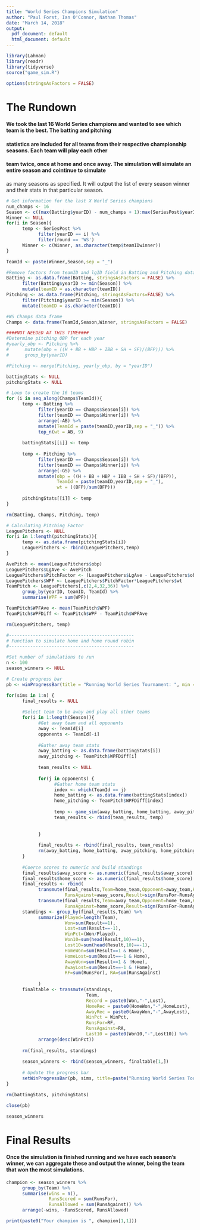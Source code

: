 ```yaml
---
title: "World Series Champions Simulation"
author: "Paul Forst, Ian O'Connor, Nathan Thomas"
date: "March 14, 2018"
output:
  pdf_document: default
  html_document: default
---
```


```r
library(Lahman)
library(readr)
library(tidyverse)
source("game_sim.R")

options(stringsAsFactors = FALSE)
```

# The Rundown

#### We took the last 16 World Series champions and wanted to see which team is the best.  The batting and pitching
#### statistics are included for all teams from their respective championship seasons. Each team will play each other
#### team twice, once at home and once away. The simulation will simulate an entire season and cointinue to simulate 
as many seasons as specified.  It will output the list of every season winner and their stats in that particular season.

```r
# Get information for the last X World Series champions
num_champs <- 16
Season <- c((max(Batting$yearID) - num_champs + 1):max(SeriesPost$yearID))
Winner <- NULL
for(i in Season){
      temp <- SeriesPost %>% 
            filter(yearID == i) %>% 
            filter(round == 'WS')
      Winner <- c(Winner, as.character(temp$teamIDwinner))
}

TeamId <- paste(Winner,Season,sep = "_")

#Remove factors from teamID and lgID field in Batting and Pitching data
Batting <- as.data.frame(Batting, stringsAsFactors = FALSE) %>% 
      filter(Batting$yearID >= min(Season)) %>% 
      mutate(teamID = as.character(teamID))
Pitching <- as.data.frame(Pitching, stringsAsFactors=FALSE) %>% 
      filter(Pitching$yearID >= min(Season)) %>% 
      mutate(teamID = as.character(teamID))

#WS Champs data frame
Champs <- data.frame(TeamId,Season,Winner, stringsAsFactors = FALSE)

####NOT NEEDED AT THIS TIME####
#Determine pitching OBP for each year
#yearly_obp <- Pitching %>% 
#      mutate(obp = ((H + BB + HBP + IBB + SH + SF)/(BFP))) %>% 
#      group_by(yearID)

#Pitching <- merge(Pitching, yearly_obp, by = "yearID")

battingStats <- NULL
pitchingStats <- NULL

# Loop to create the 16 teams
for (i in seq_along(Champs$TeamId)){
      temp <- Batting %>% 
            filter(yearID == Champs$Season[i]) %>% 
            filter(teamID == Champs$Winner[i]) %>% 
            arrange(-AB) %>% 
            mutate(TeamId = paste(teamID,yearID,sep = "_")) %>% 
            top_n(wt = AB, 9)
      
      battingStats[[i]] <- temp
      
      temp <- Pitching %>% 
            filter(yearID == Champs$Season[i]) %>% 
            filter(teamID == Champs$Winner[i]) %>% 
            arrange(-GS) %>% 
            mutate(obp = ((H + BB + HBP + IBB + SH + SF)/(BFP)), 
                   TeamId = paste(teamID,yearID,sep = "_"),
                   wt = ((BFP)/sum(BFP)))
      
      pitchingStats[[i]] <- temp
}

rm(Batting, Champs, Pitching, temp)

# Calculating Pitching Factor
LeaguePitchers <- NULL
for(i in 1:length(pitchingStats)){
      temp <- as.data.frame(pitchingStats[i])
      LeaguePitchers <- rbind(LeaguePitchers,temp)
}

AvePitch <- mean(LeaguePitchers$obp)
LeaguePitchers$LgAve <- AvePitch
LeaguePitchers$PitchFactor <- (LeaguePitchers$LgAve - LeaguePitchers$obp)/LeaguePitchers$LgAve
LeaguePitchers$WPF <- LeaguePitchers$PitchFactor*LeaguePitchers$wt
TeamPitch <- LeaguePitchers[,c(2,4,32,36)] %>% 
      group_by(yearID, teamID, TeamId) %>% 
      summarise(WPF = sum(WPF))

TeamPitch$WPFAve <- mean(TeamPitch$WPF) 
TeamPitch$WPFDiff <- TeamPitch$WPF - TeamPitch$WPFAve

rm(LeaguePitchers, temp)

#-----------------------------------------------
# Function to simulate home and home round robin
#-----------------------------------------------

#Set number of simulations to run
n <- 100
season_winners <- NULL

# Create progress bar
pb <- winProgressBar(title = "Running World Series Tournament: ", min = 0, max = n, width = 400)

for(sims in 1:n) {
      final_results <- NULL
      
      #Select team to be away and play all other teams
      for(i in 1:length(Season)){
            #Get away team and all opponents
            away <- TeamId[i]
            opponents <- TeamId[-i]
            
            #Gather away team stats
            away_batting <- as.data.frame(battingStats[i])
            away_pitching <- TeamPitch$WPFDiff[i]
            
            team_results <- NULL
            
            for(j in opponents) {
                  #Gather home team stats
                  index <- which(TeamId == j)
                  home_batting <- as.data.frame(battingStats[index])
                  home_pitching <- TeamPitch$WPFDiff[index]
                  
                  temp <- game_sim(away_batting, home_batting, away_pitching, home_pitching)
                  team_results <- rbind(team_results, temp)
                  
                  
            }
            
            final_results <- rbind(final_results, team_results)
            rm(away_batting, home_batting, away_pitching, home_pitching, team_results)
      }
      
      #Coerce scores to numeric and build standings
      final_results$away_score <- as.numeric(final_results$away_score)
      final_results$home_score <- as.numeric(final_results$home_score)
      final_results <- rbind(
            transmute(final_results,Team=home_team,Opponent=away_team,Home=TRUE,RunsFor=as.numeric(home_score),
                      RunsAgainst=away_score,Result=sign(RunsFor-RunsAgainst)),
            transmute(final_results,Team=away_team,Opponent=home_team,Home=FALSE,RunsFor=as.numeric(away_score),
                      RunsAgainst=home_score,Result=sign(RunsFor-RunsAgainst)))
      standings <- group_by(final_results,Team) %>% 
            summarize(Played=length(Team),
                      Won=sum(Result==1),
                      Lost=sum(Result==-1),
                      WinPct=(Won/Played),
                      Won10=sum(head(Result,10)==1),
                      Lost10=sum(head(Result,10)==-1),
                      HomeWon=sum(Result==1 & Home),
                      HomeLost=sum(Result==-1 & Home),
                      AwayWon=sum(Result==1 & !Home),
                      AwayLost=sum(Result==-1 & !Home),
                      RF=sum(RunsFor), RA=sum(RunsAgainst)
                      
            )
      finaltable <- transmute(standings,
                              Team,
                              Record = paste0(Won,"-",Lost),
                              HomeRec = paste0(HomeWon,"-",HomeLost),
                              AwayRec = paste0(AwayWon,"-",AwayLost),
                              WinPct = WinPct,
                              RunsFor=RF,
                              RunsAgainst=RA,
                              Last10 = paste0(Won10,"-",Lost10)) %>% 
            arrange(desc(WinPct))
      
      rm(final_results, standings)
      
      season_winners <- rbind(season_winners, finaltable[1,])
      
      # Update the progress bar
      setWinProgressBar(pb, sims, title=paste("Running World Series Tournament: ",round(sims/n*100, 1),"% done"))
}

rm(battingStats, pitchingStats)

close(pb)

season_winners
```

# Final Results

#### Once the simulation is finished running and we have each season's winner, we can aggregate these and output the winner, being the team that won the most simulations. 

```r
champion <- season_winners %>% 
      group_by(Team) %>% 
      summarise(wins = n(),
                RunsScored = sum(RunsFor), 
                RunsAllowed = sum(RunsAgainst)) %>% 
      arrange(-wins, -RunsScored, RunsAllowed)

print(paste0("Your champion is ", champion[1,1]))
```
